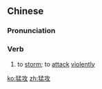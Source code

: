 ==Chinese==
{{zh-forms}}

===Pronunciation===
{{zh-pron
|m=měnggōng
|c=maang5 gung1
|mn=béng-kong
|cat=v
}}

===Verb===
{{zh-verb}}

# to [[storm]]; to [[attack]] [[violently]]

[[ko:猛攻]]
[[zh:猛攻]]